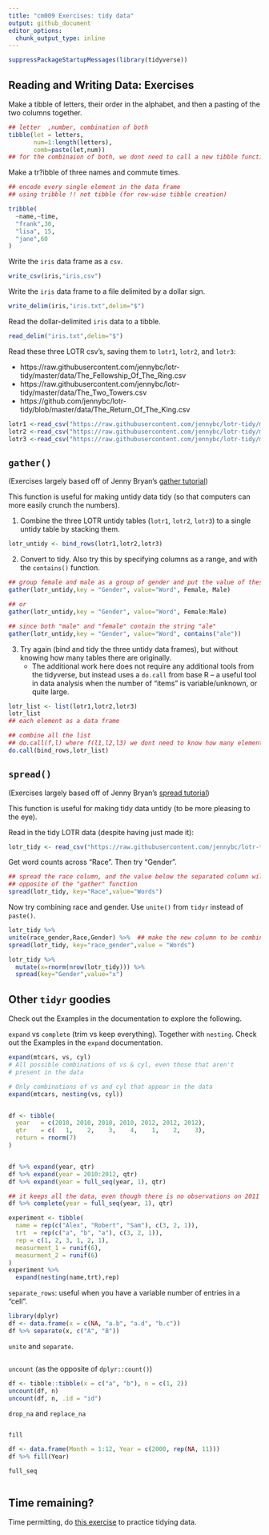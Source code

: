 ```yaml
---
title: "cm009 Exercises: tidy data"
output: github_document
editor_options: 
  chunk_output_type: inline
---
```


```r
suppressPackageStartupMessages(library(tidyverse))
```

## Reading and Writing Data: Exercises

Make a tibble of letters, their order in the alphabet, and then a pasting of the two columns together.

```r
## letter  ,number, combination of both
tibble(let = letters,
       num=1:length(letters),
       comb=paste(let,num))
## for the combinaion of both, we dont need to call a new tibble function, it will figure it out itself
```

Make a tr?ibble of three names and commute times.

```r
## encode every single element in the data frame
## using tribble !! not tibble (for row-wise tibble creation)

tribble(
  ~name,~time,
  "frank",30,
  "lisa", 15,
  "jane",60
)
```


Write the `iris` data frame as a `csv`. 

```r
write_csv(iris,"iris,csv")
```

Write the `iris` data frame to a file delimited by a dollar sign. 

```r
write_delim(iris,"iris.txt",delim="$")
```

Read the dollar-delimited `iris` data to a tibble.

```r
read_delim("iris.txt",delim="$")
```

Read these three LOTR csv's, saving them to `lotr1`, `lotr2`, and `lotr3`:

- https://raw.githubusercontent.com/jennybc/lotr-tidy/master/data/The_Fellowship_Of_The_Ring.csv
- https://raw.githubusercontent.com/jennybc/lotr-tidy/master/data/The_Two_Towers.csv
- https://github.com/jennybc/lotr-tidy/blob/master/data/The_Return_Of_The_King.csv

```r
lotr1 <-read_csv("https://raw.githubusercontent.com/jennybc/lotr-tidy/master/data/The_Fellowship_Of_The_Ring.csv")
lotr2 <-read_csv("https://raw.githubusercontent.com/jennybc/lotr-tidy/master/data/The_Two_Towers.csv")
lotr3 <-read_csv("https://raw.githubusercontent.com/jennybc/lotr-tidy/master/data/The_Return_Of_The_King.csv")
```

## `gather()`

(Exercises largely based off of Jenny Bryan's [gather tutorial](https://github.com/jennybc/lotr-tidy/blob/master/02-gather.md))

This function is useful for making untidy data tidy (so that computers can more easily crunch the numbers).

1. Combine the three LOTR untidy tables (`lotr1`, `lotr2`, `lotr3`) to a single untidy table by stacking them.  

```r
lotr_untidy <- bind_rows(lotr1,lotr2,lotr3)
```

2. Convert to tidy. Also try this by specifying columns as a range, and with the `contains()` function.

```r
## group female and male as a group of gender and put the value of these corresponding gender as "word"
gather(lotr_untidy,key = "Gender", value="Word", Female, Male)

## or
gather(lotr_untidy,key = "Gender", value="Word", Female:Male)

## since both "male" and "female" contain the string "ale"
gather(lotr_untidy,key = "Gender", value="Word", contains("ale"))
```

3. Try again (bind and tidy the three untidy data frames), but without knowing how many tables there are originally. 
    - The additional work here does not require any additional tools from the tidyverse, but instead uses a `do.call` from base R -- a useful tool in data analysis when the number of "items" is variable/unknown, or quite large. 

```r
lotr_list <- list(lotr1,lotr2,lotr3)
lotr_list
## each element as a data frame

## combine all the list
## do.call(f,l) where f(l1,l2,l3) we dont need to know how many elements in the f function.
do.call(bind_rows,lotr_list)

```

## `spread()`

(Exercises largely based off of Jenny Bryan's [spread tutorial](https://github.com/jennybc/lotr-tidy/blob/master/03-spread.md))

This function is useful for making tidy data untidy (to be more pleasing to the eye).

Read in the tidy LOTR data (despite having just made it):

```r
lotr_tidy <- read_csv("https://raw.githubusercontent.com/jennybc/lotr-tidy/master/data/lotr_tidy.csv")
```

Get word counts across "Race". Then try "Gender". 

```r
## spread the race column, and the value below the separated column will be the words
## opposite of the "gather" function
spread(lotr_tidy, key="Race",value="Words")
```

Now try combining race and gender. Use `unite()` from `tidyr` instead of `paste()`. 

```r
lotr_tidy %>% 
unite(race_gender,Race,Gender) %>%  ## make the new column to be combination of race and gender
spread(lotr_tidy, key="race_gender",value = "Words")

lotr_tidy %>% 
  mutate(x=rnorm(nrow(lotr_tidy))) %>% 
  spread(key="Gender",value="x")
```

## Other `tidyr` goodies

Check out the Examples in the documentation to explore the following.

`expand` vs `complete` (trim vs keep everything). Together with `nesting`. Check out the Examples in the `expand` documentation.

```r
expand(mtcars, vs, cyl)
# All possible combinations of vs & cyl, even those that aren't
# present in the data

# Only combinations of vs and cyl that appear in the data
expand(mtcars, nesting(vs, cyl))


df <- tibble(
  year   = c(2010, 2010, 2010, 2010, 2012, 2012, 2012),
  qtr    = c(   1,    2,    3,    4,    1,    2,    3),
  return = rnorm(7)
)


df %>% expand(year, qtr)
df %>% expand(year = 2010:2012, qtr)
df %>% expand(year = full_seq(year, 1), qtr)

## it keeps all the data, even though there is no observations on 2011 the return will show NA in these observations. 
df %>% complete(year = full_seq(year, 1), qtr)

experiment <- tibble(
  name = rep(c("Alex", "Robert", "Sam"), c(3, 2, 1)),
  trt  = rep(c("a", "b", "a"), c(3, 2, 1)),
  rep = c(1, 2, 3, 1, 2, 1),
  measurment_1 = runif(6),
  measurment_2 = runif(6)
)
experiment %>% 
  expand(nesting(name,trt),rep)

```

`separate_rows`: useful when you have a variable number of entries in a "cell".

```r
library(dplyr)
df <- data.frame(x = c(NA, "a.b", "a.d", "b.c"))
df %>% separate(x, c("A", "B"))
```

`unite` and `separate`.

```r

```

`uncount` (as the opposite of `dplyr::count()`)

```r
df <- tibble::tibble(x = c("a", "b"), n = c(1, 2))
uncount(df, n)
uncount(df, n, .id = "id")
```


`drop_na` and `replace_na`

```r

```

`fill`

```r
df <- data.frame(Month = 1:12, Year = c(2000, rep(NA, 11)))
df %>% fill(Year)
```


`full_seq`

```r

```


## Time remaining?

Time permitting, do [this exercise](https://github.com/jennybc/lotr-tidy/blob/master/02-gather.md#exercises) to practice tidying data. 